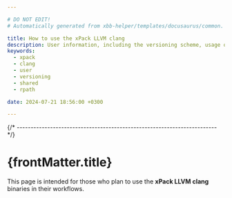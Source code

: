 ```yaml
---

# DO NOT EDIT!
# Automatically generated from xbb-helper/templates/docusaurus/common.

title: How to use the xPack LLVM clang
description: User information, including the versioning scheme, usage of shared libraries, and RPATH configuration on GNU/Linux.
keywords:
  - xpack
  - clang
  - user
  - versioning
  - shared
  - rpath

date: 2024-07-21 18:56:00 +0300

---
```


<head><title>{frontMatter.title}</title></head>
<head><meta property="og:title" content={frontMatter.title}/></head>



{/* ------------------------------------------------------------------------ */}

# {frontMatter.title}

This page is intended for those who plan
to use the **xPack LLVM clang** binaries in their workflows.

<Versioning/>

<LibrariesAndRpath/>

<More/>

<UseInTesting/>
